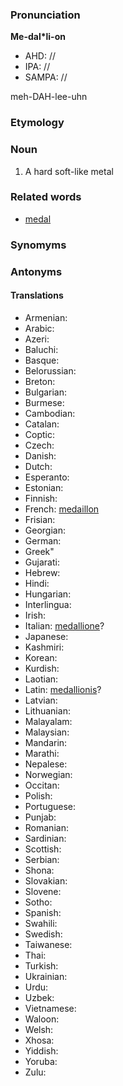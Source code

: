 ===Pronunciation===

'''Me-dal*li-on'''
*AHD: //
*IPA: //
*SAMPA: //
meh-DAH-lee-uhn
===Etymology===

=== Noun ===

#A hard soft-like metal
===Related words===
*[[medal]]
===Synomyms===
===Antonyms===
====Translations====
*Armenian:
*Arabic:
*Azeri:
*Baluchi:
*Basque:
*Belorussian:
*Breton:
*Bulgarian:
*Burmese:
*Cambodian:
*Catalan:
*Coptic:
*Czech:
*Danish:
*Dutch:
*Esperanto:
*Estonian:
*Finnish:
*French: [[medaillon]]
*Frisian:
*Georgian:
*German:
*Greek"
*Gujarati:
*Hebrew:
*Hindi:
*Hungarian:
*Interlingua:
*Irish:
*Italian: [[medallione]]?
*Japanese:
*Kashmiri:
*Korean:
*Kurdish:
*Laotian:
*Latin: [[medallionis]]?
*Latvian:
*Lithuanian:
*Malayalam:
*Malaysian:
*Mandarin:
*Marathi:
*Nepalese:
*Norwegian:
*Occitan:
*Polish:
*Portuguese:
*Punjab:
*Romanian:
*Sardinian:
*Scottish:
*Serbian:
*Shona:
*Slovakian:
*Slovene:
*Sotho:
*Spanish:
*Swahili:
*Swedish:
*Taiwanese:
*Thai:
*Turkish:
*Ukrainian:
*Urdu:
*Uzbek:
*Vietnamese:
*Waloon:
*Welsh:
*Xhosa:
*Yiddish:
*Yoruba:
*Zulu: